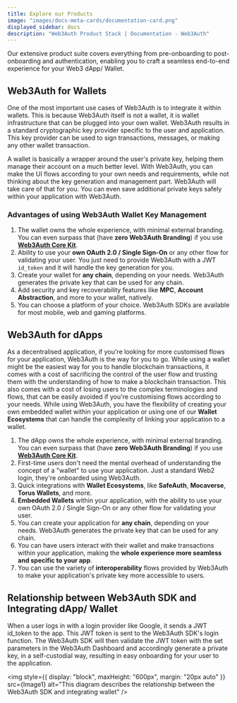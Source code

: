 ```yaml
---
title: Explore our Products
image: "images/docs-meta-cards/documentation-card.png"
displayed_sidebar: docs
description: "Web3Auth Product Stack | Documentation - Web3Auth"
---
```



Our extensive product suite covers everything from pre-onboarding to post-onboarding and authentication, enabling you to craft a seamless end-to-end
experience for your Web3 dApp/ Wallet.

<ProductCards />

## Web3Auth for Wallets

One of the most important use cases of Web3Auth is to integrate it within wallets. This is because Web3Auth itself is not a wallet, it is wallet
infrastructure that can be plugged into your own wallet. Web3Auth results in a standard cryptographic key provider specific to the user and
application. This key provider can be used to sign transactions, messages, or making any other wallet transaction.

A wallet is basically a wrapper around the user's private key, helping them manage their account on a much better level. With Web3Auth, you can make
the UI flows according to your own needs and requirements, while not thinking about the key generation and management part. Web3Auth will take care of
that for you. You can even save additional private keys safely within your application with Web3Auth.

### Advantages of using Web3Auth Wallet Key Management

1. The wallet owns the whole experience, with minimal external branding. You can even surpass that (have **zero Web3Auth Branding**) if you use
   [**Web3Auth Core Kit**](product/core-kit).
2. Ability to use your **own OAuth 2.0 / Single Sign-On** or any other flow for validating your user. You just need to provide Web3Auth with a JWT
   `id_token` and it will handle the key generation for you.
3. Create your wallet for **any chain**, depending on your needs. Web3Auth generates the private key that can be used for any chain.
4. Add security and key recoverability features like **MPC**, **Account Abstraction**, and more to your wallet, natively.
5. You can choose a platform of your choice. Web3Auth SDKs are available for most mobile, web and gaming platforms.

## Web3Auth for dApps

As a decentralised application, if you're looking for more customised flows for your application, Web3Auth is the way for you to go. While using a
wallet might be the easiest way for you to handle blockchain transactions, it comes with a cost of sacrificing the control of the user flow and
trusting them with the understanding of how to make a blockchain transaction. This also comes with a cost of losing users to the complex terminologies
and flows, that can be easily avoided if you're customising flows according to your needs. While using Web3Auth, you have the flexibility of creating
your own embedded wallet within your application or using one of our **Wallet Ecosystems** that can handle the complexity of linking your application
to a wallet.

1. The dApp owns the whole experience, with minimal external branding. You can even surpass that (have **zero Web3Auth Branding**) if you use
   [**Web3Auth Core Kit**](/core-kit/introduction).
2. First-time users don't need the mental overhead of understanding the concept of a "wallet" to use your application. Just a standard Web2 login,
   they're onboarded using Web3Auth.
3. Quick integrations with **Wallet Ecosystems**, like **SafeAuth**, **Mocaverse**, **Torus Wallets**, and more.
4. **Embedded Wallets** within your application, with the ability to use your own OAuth 2.0 / Single Sign-On or any other flow for validating your
   user.
5. You can create your application for **any chain**, depending on your needs. Web3Auth generates the private key that can be used for any chain.
6. You can have users interact with their wallet and make transactions within your application, making the **whole experience more seamless and
   specific to your app**.
7. You can use the variety of **interoperability** flows provided by Web3Auth to make your application's private key more accessible to users.

## Relationship between Web3Auth SDK and Integrating dApp/ Wallet

When a user logs in with a login provider like Google, it sends a JWT id_token to the app. This JWT token is sent to the Web3Auth SDK's login
function. The Web3Auth SDK will then validate the JWT token with the set parameters in the Web3Auth Dashboard and accordingly generate a private key,
in a self-custodial way, resulting in easy onboarding for your user to the application.

<img
  style={{ display: "block", maxHeight: "600px", margin: "20px auto" }}
  src={Image1}
  alt="This diagram describes the relationship between the Web3Auth SDK and integrating wallet"
/>

